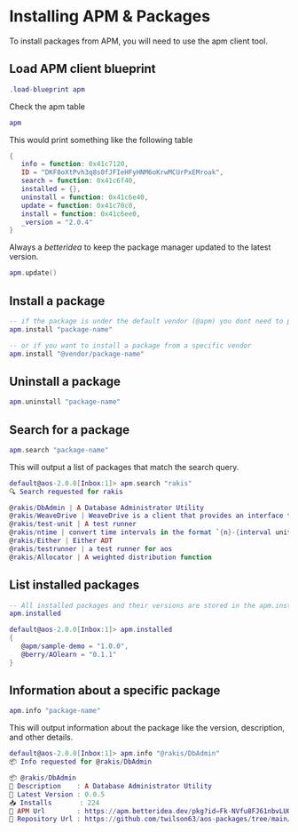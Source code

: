 # Installing APM & Packages

To install packages from APM, you will need to use the apm client tool.

## Load APM client blueprint

```lua
.load-blueprint apm
```

Check the apm table

```lua
apm
```

This would print something like the following table

```lua
{
   info = function: 0x41c7120,
   ID = "DKF8oXtPvh3q8s0fJFIeHFyHNM6oKrwMCUrPxEMroak",
   search = function: 0x41c6f40,
   installed = {},
   uninstall = function: 0x41c6e40,
   update = function: 0x41c70c0,
   install = function: 0x41c6ee0,
   _version = "2.0.4"
}
```

Always a _betteridea_ to keep the package manager updated to the latest version.
    
```lua
apm.update()
```

## Install a package

```lua
-- if the package is under the default vendor (@apm) you dont need to pass the vendor name
apm.install "package-name" 

-- or if you want to install a package from a specific vendor
apm.install "@vendor/package-name"
```

## Uninstall a package

```lua
apm.uninstall "package-name"
```

## Search for a package

```lua
apm.search "package-name"
```

This will output a list of packages that match the search query.

```lua
default@aos-2.0.0[Inbox:1]> apm.search "rakis"
🔍 Search requested for rakis

@rakis/DbAdmin | A Database Administrator Utility
@rakis/WeaveDrive | WeaveDrive is a client that provides an interface to WeaveDrive for wasm64 processes
@rakis/test-unit | A test runner
@rakis/ntime | convert time intervals in the format `{n}-{interval unit(s)}` into seconds
@rakis/Either | Either ADT
@rakis/testrunner | a test runner for aos
@rakis/Allocator | A weighted distribution function
```

## List installed packages

```lua
-- All installed packages and their versions are stored in the apm.installed table
apm.installed
```

```lua
default@aos-2.0.0[Inbox:1]> apm.installed
{
   @apm/sample-demo = "1.0.0",
   @berry/AOlearn = "0.1.1"
}
```

## Information about a specific package

```lua
apm.info "package-name"
```

This will output information about the package like the version, description, and other details.

```lua
default@aos-2.0.0[Inbox:1]> apm.info "@rakis/DbAdmin"
📦 Info requested for @rakis/DbAdmin

📦 @rakis/DbAdmin
📄 Description    : A Database Administrator Utility
🔖 Latest Version : 0.0.5
📥 Installs       : 224
🔗 APM Url        : https://apm.betteridea.dev/pkg?id=Fk-NVfu8FJ61nbvLUQs-SrC0xtafXiasX5E1vc2kzjs
🔗 Repository Url : https://github.com/twilson63/aos-packages/tree/main/packages/db-admin
```


